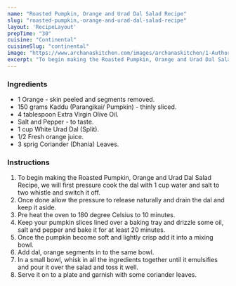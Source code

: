 ---
name: "Roasted Pumpkin, Orange and Urad Dal Salad Recipe"
slug: "roasted-pumpkin,-orange-and-urad-dal-salad-recipe"
layout: 'RecipeLayout'
prepTime: "30"
cuisine: "Continental"
cuisineSlug: "continental"
image: "https://www.archanaskitchen.com/images/archanaskitchen/1-Author/sibyl_sunitha/Roasted_Pumpkin_Orange_and_Urad_Dal_Salad_Recipe.jpg"
excerpt: "To begin making the Roasted Pumpkin, Orange and Urad Dal Salad Recipe, we will first pressure cook the dal with 1 cup water and salt to two whistle and switch it off"
---

### Ingredients

- 1 Orange - skin peeled and segments removed.
- 150 grams Kaddu (Parangikai/ Pumpkin) - thinly sliced.
- 4 tablespoon Extra Virgin Olive Oil.
- Salt and Pepper - to taste.
- 1 cup White Urad Dal (Split).
- 1/2 Fresh orange juice.
- 3 sprig Coriander (Dhania) Leaves.

### Instructions

1. To begin making the Roasted Pumpkin, Orange and Urad Dal Salad Recipe, we will first pressure cook the dal with 1 cup water and salt to two whistle and switch it off.
1. Once done allow the pressure to release naturally and drain the dal and keep it aside.
1. Pre heat the oven to 180 degree Celsius to 10 minutes.
1. Keep your pumpkin slices lined over a baking tray and drizzle some oil, salt and pepper and bake it for at least 20 minutes.
1. Once the pumpkin become soft and lightly crisp add it into a mixing bowl.
1. Add dal, orange segments in to the same bowl.
1. In a small bowl, whisk in all the ingredients together until it emulsifies and pour it over the salad and toss it well.
1. Serve it on to a plate and garnish with some coriander leaves.

